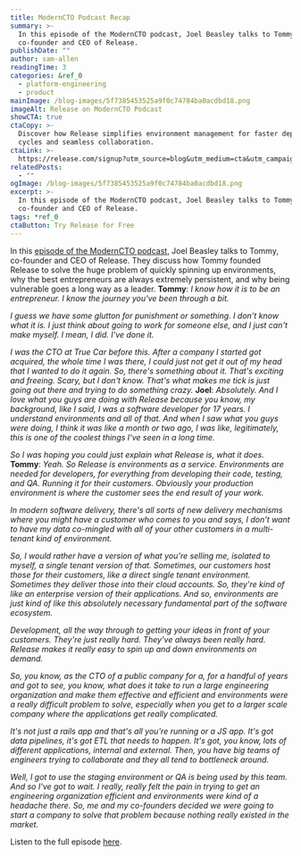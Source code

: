 ```yaml
---
title: ModernCTO Podcast Recap
summary: >-
  In this episode of the ModernCTO podcast, Joel Beasley talks to Tommy,
  co-founder and CEO of Release.
publishDate: ""
author: sam-allen
readingTime: 3
categories: &ref_0
  - platform-engineering
  - product
mainImage: /blog-images/5f7385453525a9f0c74784ba0acdbd18.png
imageAlt: Release on ModernCTO Podcast
showCTA: true
ctaCopy: >-
  Discover how Release simplifies environment management for faster deployment
  cycles and seamless collaboration.
ctaLink: >-
  https://release.com/signup?utm_source=blog&utm_medium=cta&utm_campaign=blog-cta&utm_content=moderncto-podcast-recap
relatedPosts:
  - ""
ogImage: /blog-images/5f7385453525a9f0c74784ba0acdbd18.png
excerpt: >-
  In this episode of the ModernCTO podcast, Joel Beasley talks to Tommy,
  co-founder and CEO of Release.
tags: *ref_0
ctaButton: Try Release for Free
---
```


In this [episode of the ModernCTO podcast](https://moderncto.io/tommy-mcclung/), Joel Beasley talks to Tommy, co-founder and CEO of Release. They discuss how Tommy founded Release to solve the huge problem of quickly spinning up environments, why the best entrepreneurs are always extremely persistent, and why being vulnerable goes a long way as a leader.
**Tommy**: *I know how it is to be an entrepreneur. I know the journey you've been through a bit.* 

_I guess we have some glutton for punishment or something. I don't know what it is. I just think about going to work for someone else, and I just can't make myself. I mean, I did. I've done it._

_I was the CTO at True Car before this. After a company I started got acquired, the whole time I was there, I could just not get it out of my head that I wanted to do it again. So, there's something about it. That's exciting and freeing. Scary, but I don't know. That's what makes me tick is just going out there and trying to do something crazy._
**Joel**: _Absolutely. And I love what you guys are doing with Release because you know, my background, like I said, I was a software developer for 17 years. I understand environments and all of that. And when I saw what you guys were doing, I think it was like a month or two ago, I was like, legitimately, this is one of the coolest things I've seen in a long time._

*So I was hoping you could just explain what Release is, what it does.* 
**Tommy**: _Yeah. So Release is environments as a service. Environments are needed for developers, for everything from developing their code, testing, and QA. Running it for their customers. Obviously your production environment is where the customer sees the end result of your work._

*In modern software delivery, there's all sorts of new delivery mechanisms where you might have a customer who comes to you and says, I don't want to have my data co-mingled with all of your other customers in a multi-tenant kind of environment.* 

_So, I would rather have a version of what you're selling me, isolated to myself, a single tenant version of that. Sometimes, our customers host those for their customers, like a direct single tenant environment. Sometimes they deliver those into their cloud accounts. So, they're kind of like an enterprise version of their applications. And so, environments are just kind of like this absolutely necessary fundamental part of the software ecosystem._

*Development, all the way through to getting your ideas in front of your customers. They're just really hard. They've always been really hard. Release makes it really easy to spin up and down environments on demand.* 

_So, you know, as the CTO of a public company for a, for a handful of years and got to see, you know, what does it take to run a large engineering organization and make them effective and efficient and environments were a really difficult problem to solve, especially when you get to a larger scale company where the applications get really complicated._

_It's not just a rails app and that's all you're running or a JS app. It's got data pipelines, it's got ETL that needs to happen. It's got, you know, lots of different applications, internal and external. Then, you have big teams of engineers trying to collaborate and they all tend to bottleneck around._

_Well, I got to use the staging environment or QA is being used by this team. And so I've got to wait. I really, really felt the pain in trying to get an engineering organization efficient and environments were kind of a headache there. So, me and my co-founders decided we were going to start a company to solve that problem because nothing really existed in the market._

Listen to the full episode [here](https://moderncto.io/tommy-mcclung/).

